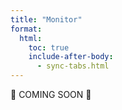 ```yaml
---
title: "Monitor"
format:
  html:
    toc: true
    include-after-body:
      - sync-tabs.html
---
```


🚧 COMING SOON 🚧
